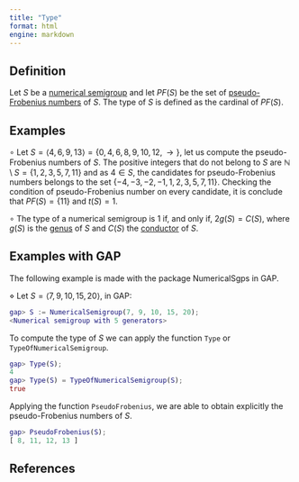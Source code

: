 ```yaml
---
title: "Type"
format: html
engine: markdown
---
```


## Definition

Let $S$ be a [numerical semigroup](Numerical-semigroup.qmd) and let $PF(S)$ be the set of [pseudo-Frobenius numbers](Pseudo-Frobenius-number.qmd) of $S$. The type of $S$ is defined as the cardinal of $PF(S)$.

## Examples

$\circ$ Let $S = \langle 4, 6, 9, 13 \rangle = \{0, 4, 6, 8, 9, 10, 12, \rightarrow \}$, let us compute the pseudo-Frobenius numbers of $S$. The positive integers that do not belong to $S$ are $\mathbb{N} \setminus S = \{1,2,3,5,7,11\}$ and as $4 \in S$, the candidates for pseudo-Frobenius numbers belongs to the set $\{-4, -3, -2, -1, 1,2,3,5,7,11 \}$. Checking the condition of pseudo-Frobenius number on every candidate, it is conclude that $PF(S) = \{11\}$ and $t(S) = 1$.

$\circ$ The type of a numerical semigroup is $1$ if, and only if, $2g(S) = C(S)$, where $g(S)$ is the [genus](Genus.qmd) of $S$ and $C(S)$ the [conductor](Conductor.qmd) of $S$.

## Examples with GAP

The following example is made with the package NumericalSgps in GAP.

$\diamond$ Let $S = \langle 7, 9, 10, 15, 20 \rangle$, in GAP:

``` gap
gap> S := NumericalSemigroup(7, 9, 10, 15, 20);
<Numerical semigroup with 5 generators>
```

To compute the type of $S$ we can apply the function `Type` or `TypeOfNumericalSemigroup`.

``` gap
gap> Type(S);
4
gap> Type(S) = TypeOfNumericalSemigroup(S);
true
```

Applying the function `PseudoFrobenius`, we are able to obtain explicitly the pseudo-Frobenius numbers of $S$.

``` gap
gap> PseudoFrobenius(S);
[ 8, 11, 12, 13 ]
```

## References
